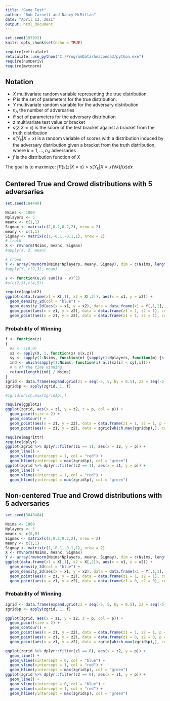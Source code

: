 ---
title: "Game Test"
author: "Rob Carnell and Nancy McMillan"
date: "April 13, 2021"
output: html_document
---

```{r setup, include=FALSE}
set.seed(193932)
knitr::opts_chunk$set(echo = TRUE)

require(reticulate)
reticulate::use_python("C:/ProgramData/Anaconda3/python.exe")
require(numDeriv)
require(mvtnorm)
```

## Notation

- $X$ multivariate random variable representing the true distribution.
- $P$ is the set of parameters for the true distribution.  
- $Y$ multivariate random variable for the adversary distribution
- $n_A$ the number of adversaries
- $\theta$ set of parameters for the adversary distribution
- $z$ multivariate test value or bracket
- $s(z|X=x)$ is the score of the test bracket against a bracket from the truth 
distribution
- $s(Y_k|X=x)$ is a random variable of scores with a distribution induced by the 
adversary distribution given a bracket from the truth distribution, where $k=1,\ldots,n_A$ adversaries
- $f$ is the distribution function of $X$

The goal is to maximize: $\int P(s(z|X=x) > s(Y_k|X=x) \forall k) f(x) dx$

## Centered True and Crowd distributions with 5 adversaries

```{r}
set.seed(184490)

Nsims <- 1000
Nplayers <- 5
meanx <- c(1,1)
Sigmax <- matrix(c(2,0.2,0.2,2), nrow = 2)
meany <- c(1,1)
Sigmay <- matrix(c(1,-0.1,-0.1,1), nrow = 2)
# truth
X <- rmvnorm(Nsims, meanx, Sigmax)
#apply(X, 2, mean)

# crowd
Y <- array(rmvnorm(Nsims*Nplayers, meany, Sigmay), dim = c(Nsims, length(meany), Nplayers))
#apply(Y, c(2,3), mean)

s <- function(u,v) sum((u - v)^2)
#s(c(2,3),c(4,5))

require(ggplot2)
ggplot(data.frame(x1 = X[,1], x2 = X[,2]), aes(x = x1, y = x2)) + 
  geom_density_2d(col = "blue") +
  geom_density_2d(aes(x = x1, y = x2), data = data.frame(x1 = Y[,1,1], x2 = Y[,2,1]), col = "red") +
  geom_point(aes(x = z1, y = z2), data = data.frame(z1 = 1, z2 = 1), col = "red", size = 3) +
  geom_point(aes(x = z1, y = z2), data = data.frame(z1 = 1, z2 = 1), col = "blue", size = 1)

```

### Probability of Winning

```{r}
f <- function(z)
{
  #z <- c(0,0)
  sz <- apply(X, 1, function(x) s(x,z))
  sy <- sapply(1:Nsims, function(n) {sapply(1:Nplayers, function(m) {s(X[n,], Y[n,,m])})})
  ind <- which(sapply(1:Nsims, function(i) all(sz[i] < sy[,i])))
  # % of the time winning
  return(length(ind) / Nsims)
}
zgrid <- data.frame(expand.grid(z1 = seq(-5, 5, by = 0.5), z2 = seq(-5, 5, by = 0.5)))
zgrid$p <- apply(zgrid, 1, f)

#zgrid[which.max(zgrid$p),]

require(ggplot2)
ggplot(zgrid, aes(x = z1, y = z2, z = p, col = p)) + 
  geom_point(size = 2) + 
  geom_contour() +
  geom_point(aes(x = z1, y = z2), data = data.frame(z1 = 1, z2 = 1, p = 1), col = "red", size = 3) +
  geom_point(aes(x = z1, y = z2), data = zgrid[which.max(zgrid$p),], col = "green", size = 3)

require(magrittr)
require(dplyr)
ggplot(zgrid %>% dplyr::filter(z1 == 1), aes(x = z2, y = p)) + 
  geom_line() +
  geom_vline(xintercept = 1, col = "red") +
  geom_hline(yintercept = max(zgrid$p), col = "green")
ggplot(zgrid %>% dplyr::filter(z2 == 1), aes(x = z1, y = p)) + 
  geom_line() +
  geom_vline(xintercept = 1, col = "red") +
  geom_hline(yintercept = max(zgrid$p), col = "green")
```


## Non-centered True and Crowd distributions with 5 adversaries

```{r}
set.seed(3843484)

Nsims <- 1000
Nplayers <- 5
meanx <- c(0,0)
Sigmax <- matrix(c(2,0.2,0.2,2), nrow = 2)
meany <- c(1,1)
Sigmay <- matrix(c(1,-0.1,-0.1,1), nrow = 2)
X <- rmvnorm(Nsims, meanx, Sigmax)
Y <- array(rmvnorm(Nsims*Nplayers, meany, Sigmay), dim = c(Nsims, length(meany), Nplayers))
ggplot(data.frame(x1 = X[,1], x2 = X[,2]), aes(x = x1, y = x2)) + 
  geom_density_2d(col = "blue") +
  geom_density_2d(aes(x = x1, y = x2), data = data.frame(x1 = Y[,1,1], x2 = Y[,2,1]), col = "red") +
  geom_point(aes(x = z1, y = z2), data = data.frame(z1 = 1, z2 = 1), col = "red", size = 3) +
  geom_point(aes(x = z1, y = z2), data = data.frame(z1 = 0, z2 = 0), col = "blue", size = 3)
```

### Probability of Winning

```{r}
zgrid <- data.frame(expand.grid(z1 = seq(-5, 5, by = 0.5), z2 = seq(-5, 5, by = 0.5)))
zgrid$p <- apply(zgrid, 1, f)

ggplot(zgrid, aes(x = z1, y = z2, z = p, col = p)) + 
  geom_point(size = 2) + 
  geom_contour() +
  geom_point(aes(x = z1, y = z2), data = data.frame(z1 = 1, z2 = 1, p = 1), col = "red", size = 3) +
  geom_point(aes(x = z1, y = z2), data = data.frame(z1 = 0, z2 = 0, p = 1), col = "blue", size = 3) +
  geom_point(aes(x = z1, y = z2), data = zgrid[which.max(zgrid$p),], col = "green", size = 3)

ggplot(zgrid %>% dplyr::filter(z1 == 0), aes(x = z2, y = p)) + 
  geom_line() +
  geom_vline(xintercept = 0, col = "blue") +
  geom_vline(xintercept = 1, col = "red") +
  geom_hline(yintercept = max(zgrid$p), col = "green")
ggplot(zgrid %>% dplyr::filter(z2 == 0), aes(x = z1, y = p)) + 
  geom_line() +
  geom_vline(xintercept = 0, col = "blue") +
  geom_vline(xintercept = 1, col = "red") +
  geom_hline(yintercept = max(zgrid$p), col = "green")
```


